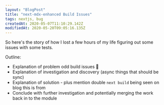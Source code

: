 ```yaml
---
layout: "BlogPost"
title: "next-mdx-enhanced Build Issues"
tags: nextjs, bug
createdAt: 2020-05-07T11:10:29.142Z
modifiedAt: 2020-05-20T09:05:16.135Z
---
```


So here's the story of how I lost a few hours of my life figuring out some issues with some tests.

Outline:

- Explanation of problem odd build issues :bug:
- Explanation of investigation and discovery (async things that should be sync)
- Explanation of solution - plus mention double `next build` being seen on blog this is from
- Conclude with further investigation and potentially merging the work back in to the module
